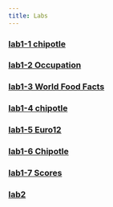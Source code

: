 ```yaml
---
title: Labs
---
```


### [lab1-1 chipotle ](lab1-1 chipotle .html)
### [lab1-2 Occupation](lab1-2 Occupation.html)
### [lab1-3 World Food Facts ](lab1-3 World Food Facts .html)
### [lab1-4 chipotle ](lab1-4 chipotle .html)
### [lab1-5 Euro12](lab1-5 Euro12.html)
### [lab1-6 Chipotle ](lab1-6 Chipotle .html)
### [lab1-7 Scores](lab1-7 Scores.html)
### [lab2](lab2.html)
